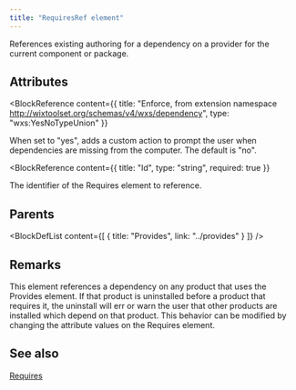 ```yaml
---
title: "RequiresRef element"
---
```



References existing authoring for a dependency on a provider for the current component or package.


## Attributes

<BlockWrapper>

  <BlockReference
    content={{
      title: "Enforce, from extension namespace http://wixtoolset.org/schemas/v4/wxs/dependency",
      type: "wxs:YesNoTypeUnion"
    }}
  >
  When set to "yes", adds a custom action to prompt the user when dependencies are missing from the computer. The default is "no".
  </BlockReference>

  <BlockReference
    content={{
      title: "Id",
      type: "string",
      required: true
    }}
  >
  The identifier of the Requires element to reference.
  </BlockReference>

</BlockWrapper>


## Parents

<BlockDefList content={[
    {
      title: "Provides",
      link: "../provides"
    }
  ]}
/>

## Remarks

This element references a dependency on any product that uses the Provides element. If that product is uninstalled
 before a product that requires it, the uninstall will err or warn the user that other products are installed
 which depend on that product. This behavior can be modified by changing the attribute values on the Requires element.



## See also
[Requires](../requires)
